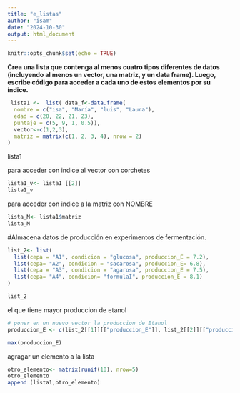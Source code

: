 ---
title: "e_listas"
author: "isam"
date: "2024-10-30"
output: html_document
---

```{r setup, include=FALSE}
knitr::opts_chunk$set(echo = TRUE)
```

**Crea una lista que contenga al menos cuatro tipos diferentes de datos (incluyendo al menos un vector, una matriz, y un data frame). Luego, escribe código para acceder a cada uno de estos elementos por su índice.**


```{r}
 lista1 <-  list( data_f<-data.frame(
  nombre = c("isa", "María", "luis", "Laura"),
  edad = c(20, 22, 21, 23),
  puntaje = c(5, 9, 1, 0.5)),
  vector<-c(1,2,3),
  matriz = matrix(c(1, 2, 3, 4), nrow = 2)
)
```

lista1


para acceder con indice al vector con corchetes 

```{r}
 
lista1_v<- lista1 [[2]]
lista1_v
```


para acceder con indice a la matriz con NOMBRE 
```{r}
 
lista_M<- lista1$matriz
lista_M

```


#Almacena datos de producción en experimentos de fermentación.
```{r}
 
list_2<- list(
  list(cepa = "A1", condicion = "glucosa", produccion_E = 7.2),
  list(cepa= "A2", condicion = "sacarosa", produccion_E= 6.8),
  list(cepa = "A3", condicion = "agarosa", produccion_E = 7.5),
  list(cepa= "A4", condicion= "formulaI", produccion_E = 8.1)
)

list_2


```

el que tiene mayor produccion de etanol 

```{r}
 
# poner en un nuevo vector la produccion de Etanol
produccion_E <- c(list_2[[1]][["produccion_E"]], list_2[[2]][["produccion_E"]], list_2[[3]][["produccion_E"]], list_2[[4]][["produccion_E"]])

max(produccion_E)
```
agragar un elemento a la lista
```{r}
 
otro_elemento<- matrix(runif(10), nrow=5)
otro_elemento
append (lista1,otro_elemento) 

```
